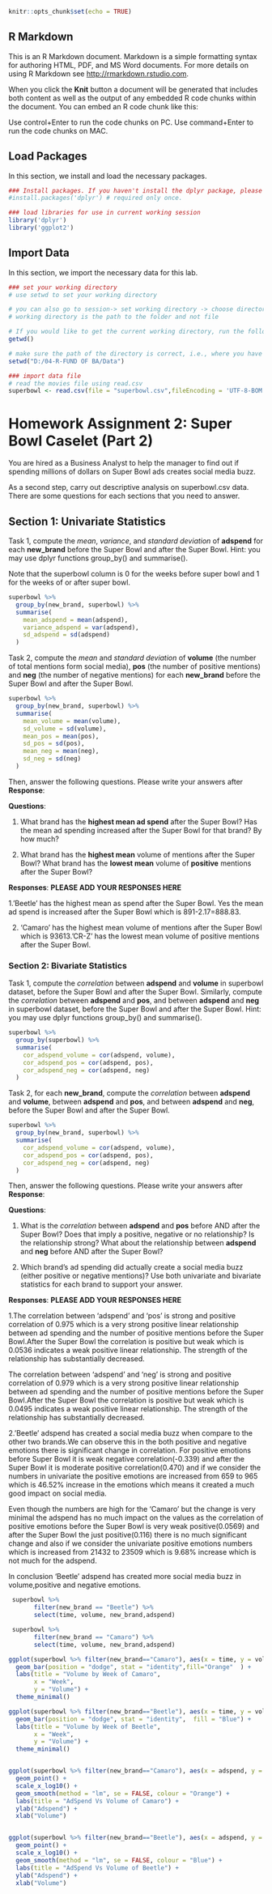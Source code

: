 
 
```{r setup, include=FALSE}
knitr::opts_chunk$set(echo = TRUE)
```

## R Markdown

This is an R Markdown document. Markdown is a simple formatting syntax for authoring HTML, PDF, and MS Word documents. For more details on using R Markdown see <http://rmarkdown.rstudio.com>.

When you click the **Knit** button a document will be generated that includes both content as well as the output of any embedded R code chunks within the document. You can embed an R code chunk like this:

Use control+Enter to run the code chunks on PC.
Use command+Enter to run the code chunks on MAC.

## Load Packages

In this section, we install and load the necessary packages. 

```{r libraries, message=FALSE, include = FALSE}
### Install packages. If you haven't install the dplyr package, please uncomment the line below to install it.
#install.packages('dplyr') # required only once.

### load libraries for use in current working session
library('dplyr')
library('ggplot2')

```

## Import Data

In this section, we import the necessary data for this lab.

```{r import, include=FALSE}
### set your working directory
# use setwd to set your working directory

# you can also go to session-> set working directory -> choose directory
# working directory is the path to the folder and not file

# If you would like to get the current working directory, run the following line
getwd() 

# make sure the path of the directory is correct, i.e., where you have stored your data
setwd("D:/04-R-FUND OF BA/Data")

### import data file
# read the movies file using read.csv
superbowl <- read.csv(file = "superbowl.csv",fileEncoding = 'UTF-8-BOM')

```

# Homework Assignment 2: Super Bowl Caselet (Part 2)

You are hired as a Business Analyst to help the manager to find out if spending millions of dollars on Super Bowl ads creates social media buzz.

As a second step, carry out descriptive analysis on superbowl.csv data. There are some questions for each sections that you need to answer.

## Section 1: Univariate Statistics

Task 1, compute the *mean*, *variance*, and *standard deviation* of **adspend** for each **new_brand** before the Super Bowl and after the Super Bowl. Hint: you may use dplyr functions group_by() and summarise(). 

Note that the superbowl column is 0 for the weeks before super bowl and 1 for the weeks of or after super bowl.

```{r **Task 1, Section 1**}
superbowl %>%
  group_by(new_brand, superbowl) %>%
  summarise(
    mean_adspend = mean(adspend),
    variance_adspend = var(adspend),
    sd_adspend = sd(adspend)
  )

```


Task 2, compute the *mean* and *standard deviation* of **volume** (the number of total mentions form social media), **pos** (the number of positive mentions) and **neg** (the number of negative mentions) for each **new_brand** before the Super Bowl and after the Super Bowl.

```{r **Task 2, Section 1**}
superbowl %>%
  group_by(new_brand, superbowl) %>%
  summarise(
    mean_volume = mean(volume),
    sd_volume = sd(volume),
    mean_pos = mean(pos),
    sd_pos = sd(pos),
    mean_neg = mean(neg),
    sd_neg = sd(neg)
  )

```


Then, answer the following questions. Please write your answers after **Response**:

**Questions**: 

1. What brand has the **highest mean ad spend** after the Super Bowl? Has the mean ad spending increased after the Super Bowl for that brand? By how much?

2. What brand has the **highest mean** volume of mentions after the Super Bowl? What brand has the **lowest mean** volume of **positive** mentions after the Super Bowl?


**Responses**: 
**PLEASE ADD YOUR RESPONSES HERE**

1.'Beetle' has the highest mean as spend after the Super Bowl. Yes the mean ad spend is increased after the Super Bowl which is 891-2.17=888.83.


2. 'Camaro' has the highest mean volume of mentions after the Super Bowl which is 93613.'CR-Z' has the lowest mean volume of positive mentions after the Super Bowl. 




### Section 2: Bivariate Statistics

Task 1, compute the *correlation* between **adspend** and **volume** in superbowl dataset, before the Super Bowl and after the Super Bowl. Similarly, compute the *correlation* between **adspend** and **pos**, and between  **adspend** and **neg** in superbowl dataset, before the Super Bowl and after the Super Bowl. Hint: you may use dplyr functions group_by() and summarise().

```{r **Task 1, Section 2**}
superbowl %>%
  group_by(superbowl) %>%
  summarise(
    cor_adspend_volume = cor(adspend, volume),
    cor_adspend_pos = cor(adspend, pos),
    cor_adspend_neg = cor(adspend, neg)
  )


```

Task 2, for each **new_brand**, compute the *correlation* between **adspend** and **volume**, between **adspend** and **pos**, and between **adspend** and **neg**, before the Super Bowl and after the Super Bowl.

```{r **Task 2, Section 2**}
superbowl %>%
  group_by(new_brand, superbowl) %>%
  summarise(
    cor_adspend_volume = cor(adspend, volume),
    cor_adspend_pos = cor(adspend, pos),
    cor_adspend_neg = cor(adspend, neg)
  )


```

Then, answer the following questions. Please write your answers after **Response**:

**Questions**: 

1. What is the *correlation* between **adspend** and **pos** before AND after the Super Bowl? Does that imply a positive, negative or no relationship? Is the relationship strong? What about the relationship between **adspend** and **neg** before AND after the Super Bowl?

2. Which brand's ad spending did actually create a social media buzz (either positive or negative mentions)? Use both univariate and bivariate statistics for each brand to support your answer. 

**Responses**: 
**PLEASE ADD YOUR RESPONSES HERE**

1.The correlation between 'adspend' and 'pos' is strong and positive correlation of 0.975 which is a very strong positive linear relationship between ad spending and the number of positive mentions before the Super Bowl.After the Super Bowl the correlation is positive but weak which is 0.0536 indicates a weak positive linear relationship. The strength of the relationship has substantially decreased.

The correlation between 'adspend' and 'neg' is strong and positive correlation of 0.979 which is a very strong positive linear relationship between ad spending and the number of positive mentions before the Super Bowl.After the Super Bowl the correlation is positive but weak which is 0.0495 indicates a weak positive linear relationship. The strength of the relationship has substantially decreased.



2.'Beetle' adspend has created a social media buzz when compare to the other two brands.We can observe this in the both positive and negative emotions there is significant change in correlation. For positive emotions before Super Bowl it is weak negative correlation(-0.339) and after the Super Bowl it is moderate positive correlation(0.470) and if we consider the numbers in univariate the positive emotions are increased from 659 to 965 which is 46.52% increase in the emotions which means it created a much good impact on social media.

Even though the numbers are high for the 'Camaro' but the change is very minimal the adspend has no much impact on the values as the correlation of positive emotions before the Super Bowl is very weak positive(0.0569) and after the Super Bowl the just positive(0.116) there is no much significant change and also if we consider the univariate positive emotions numbers which is increased from 21432 to 23509 which is 9.68% increase which is not much for the adspend.

In conclusion 'Beetle' adspend has created more social media buzz in volume,positive and negative emotions.

```{r **Task3 , Section1 **}


 superbowl %>%
       filter(new_brand == "Beetle") %>%
       select(time, volume, new_brand,adspend)


```


```{r **Task4 , Section **}


 superbowl %>%
       filter(new_brand == "Camaro") %>%
       select(time, volume, new_brand,adspend)


```

```{r BarPlot1 }

ggplot(superbowl %>% filter(new_brand=="Camaro"), aes(x = time, y = volume)) + 
  geom_bar(position = "dodge", stat = "identity",fill="Orange"  ) +
  labs(title = "Volume by Week of Camaro",
       x = "Week",
       y = "Volume") +
  theme_minimal()

```



```{r BarPlot2}



ggplot(superbowl %>% filter(new_brand=="Beetle"), aes(x = time, y = volume)) + 
  geom_bar(position = "dodge", stat = "identity",  fill = "Blue") +
  labs(title = "Volume by Week of Beetle",
       x = "Week",
       y = "Volume") +
  theme_minimal()



```



```{r ScatterPlot1}



ggplot(superbowl %>% filter(new_brand=="Camaro"), aes(x = adspend, y = volume)) + 
  geom_point() + 
  scale_x_log10() + 
  geom_smooth(method = "lm", se = FALSE, colour = "Orange") +
  labs(title = "AdSpend Vs Volume of Camaro") + 
  ylab("Adspend") + 
  xlab("Volume") 



```


```{r ScatterPlot2}

ggplot(superbowl %>% filter(new_brand=="Beetle"), aes(x = adspend, y = volume)) + 
  geom_point() + 
  scale_x_log10() + 
  geom_smooth(method = "lm", se = FALSE, colour = "Blue") +
  labs(title = "AdSpend Vs Volume of Beetle") + 
  ylab("Adspend") + 
  xlab("Volume") 


```

